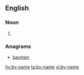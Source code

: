 ==English==

===Noun===
{{en-noun}}

# {{alternative spelling of|byname|lang=en}}

===Anagrams===
* [[baymen#English|baymen]]

[[hy:by-name]]
[[ta:by-name]]
[[vi:by-name]]